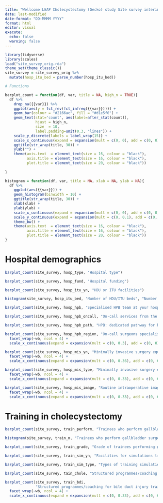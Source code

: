 ```yaml
---
title: "Wellcome LEAP Cholecystectomy (Gecko) study Site survey interim results"
date: last-modified
date-format: "DD-MMMM YYYY"
format: html
editor: visual
execute:
  echo: false
  warning: false
---
```



```r
library(tidyverse)
library(scales)
load("site_survey_orig.rda")
theme_set(theme_classic())
site_survey = site_survey_orig %>% 
  mutate(hosp_itu_bed = parse_number(hosp_itu_bed))
```

```r
# Functions

barplot_count = function(df, var, title = NA, high_n = TRUE){
  df %>% 
    drop_na({{var}}) %>% 
    ggplot(aes(y = fct_rev(fct_infreq({{var}})))) +
    geom_bar(colour = "#2166ac", fill = "#d1e5f0") +
    geom_text(stat='count', aes(label=after_stat(count)),
              hjust = high_n,
              size  = 10,
              label.padding=unit(0.3, "lines")) +
    scale_y_discrete(labels = label_wrap(15)) +
    scale_x_continuous(expand = expansion(mult = c(0, 0), add = c(0, 0))) +
    ggtitle(str_wrap(title, 30)) +
    ylab("") +
    theme(axis.text  = element_text(size = 16, colour = "black"),
          axis.title = element_text(size = 16, colour = "black"),
          plot.title = element_text(size = 20, colour = "black"))
  
}

histogram = function(df, var, title = NA, xlab = NA, ylab = NA){
  df %>% 
    ggplot(aes({{var}})) +
    geom_histogram(binwidth = 10) +
    ggtitle(str_wrap(title, 30)) +
    xlab(xlab) +
    ylab(ylab) +
    scale_x_continuous(expand = expansion(mult = c(0, 0), add = c(0, 0))) +
    scale_y_continuous(expand = expansion(mult = c(0, 0.1), add = c(0, 0))) +
    theme_bw() +
    theme(axis.text  = element_text(size = 16, colour = "black"),
          axis.title = element_text(size = 16, colour = "black"),
          plot.title = element_text(size = 20, colour = "black"))
}

```



# Hospital demographics

::: {layout-ncol=2}

```r
barplot_count(site_survey, hosp_type, "Hospital type")
```


```r
barplot_count(site_survey, hosp_fund, "Hospital funding")
```

```r
barplot_count(site_survey, hosp_itu_yn, "HDU or ITU facilities")
```

```r
histogram(site_survey, hosp_itu_bed, "Number of HDU/ITU beds", "Number of beds", "Number of hospitals")
```


```r
barplot_count(site_survey, hosp_hpb, "Specialised HPB team at your hospital")
```

```r
barplot_count(site_survey, hosp_hpb_oncall, "On-call services from the HPB team")
```

```r
barplot_count(site_survey, hosp_hpb_path, "HPB: dedicated pathway for bile duct injury management")
```

:::
::: {layout-ncol=1}


```r
barplot_count(site_survey, hosp_hpb_region, "On-call surgeons specialised in HPB", high_n = FALSE) +
  facet_wrap(~wb, ncol = 4) +
  scale_x_continuous(expand = expansion(mult = c(0, 0.3), add = c(0, 0)))
```

```r
barplot_count(site_survey, hosp_mis_yn, "Minimally invasive surgery equipment", high_n = FALSE) +
  facet_wrap(~wb, ncol = 4) +
  scale_x_continuous(expand = expansion(mult = c(0, 0.36), add = c(0, 0)))
```

```r
barplot_count(site_survey, hosp_mis_type, "Minimally invasive surgery equipment type", high_n = FALSE) +
  facet_wrap(~wb, ncol = 4) +
  scale_x_continuous(expand = expansion(mult = c(0, 0.33), add = c(0, 0)))
```

```r
barplot_count(site_survey, hosp_mis_image, "Routine intraoperative images", high_n = FALSE) +
  facet_wrap(~wb, ncol = 4) +
  scale_x_continuous(expand = expansion(mult = c(0, 0.33), add = c(0, 0)))
```

:::
# Training in cholecystectomy 
::: {layout-ncol=2}


```r
barplot_count(site_survey, train_perform, "Trainees who perform gallbladder surgery")
```

```r
histogram(site_survey, train_n, "Trainees who perform gallbladder surgery", "Number of trainees", "Number of hospitals")
```

```r
barplot_count(site_survey, train_grade, "Grade of trainees performing gallbladder surgery")
```

```r
barplot_count(site_survey, train_sim_yn, "Facilities for simulations training for cholecystectomies?")
```

```r
barplot_count(site_survey, train_sim_type, "Types of training simulation available")
```

```r
barplot_count(site_survey, tain_chole, "Structured programmes/coaching for cholecystectomy training")
```

:::
::: {layout-ncol=1}

```r
barplot_count(site_survey, train_bdi,
              "Structured programmes/coaching for bile duct injury training", high_n = FALSE) +
  facet_wrap(~wb, ncol = 4) +
  scale_x_continuous(expand = expansion(mult = c(0, 0.33), add = c(0, 0)))
```


:::